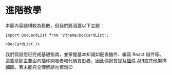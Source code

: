 # 進階教學

本節內容結構較為鬆散，但我們將涵蓋以下主題：

```mdx-code-block
import DocCardList from '@theme/DocCardList';

<DocCardList />
```

我們假設您已完成基礎指南，並掌握基本知識如配置插件、編寫 React 組件等。這些章節主要面向插件開發者和代碼貢獻者，因此偶爾會提及[插件 API](../api/plugin-methods/README.mdx)或其他架構細節。若未能完全理解請勿驚慌😉